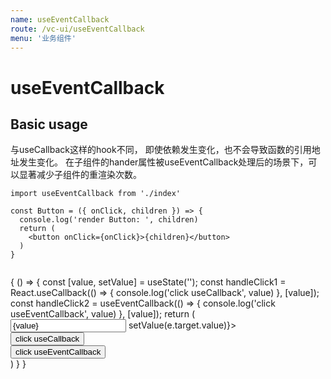 ```yaml
--- 
name: useEventCallback
route: /vc-ui/useEventCallback
menu: '业务组件'
--- 
```



# useEventCallback

## Basic usage

  与useCallback这样的hook不同， 即使依赖发生变化，也不会导致函数的引用地址发生变化。
  在子组件的hander属性被useEventCallback处理后的场景下，可以显著减少子组件的重渲染次数。
  
``` JS
import useEventCallback from './index'

const Button = ({ onClick, children }) => {
  console.log('render Button: ', children)
  return (
    <button onClick={onClick}>{children}</button>
  )
}
      
```

<Playground>
  {
    () => {
      const [value, setValue] = useState('');
      const handleClick1 = React.useCallback(() => {
        console.log('click useCallback', value)
      }, [value]);
      const handleClick2 = useEventCallback(() => {
        console.log('click useEventCallback', value)
      }, [value]);
      return (
        <div>
          <input value={value} onChange={(e) => setValue(e.target.value)}></input>
          <div>
            <Button onClick={handleClick1}>click useCallback</Button><br/>
            <Button onClick={handleClick2}>click useEventCallback</Button>
          </div>
        </div>
      )
    }
  }
</Playground>




     
 
